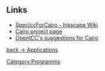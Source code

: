 ==Links==
* [http://wiki.inkscape.org/wiki/index.php/SpecIccForCairo SpecIccForCairo - Inkscape Wiki]
* [http://www.cairographics.org Cairo project page]
* [http://www.freedesktop.org/wiki/OpenIcc/Cairo OpenICC's suggestions for Cairo]

[[Applications|back -> Applications]]

[[Category:Programms]]